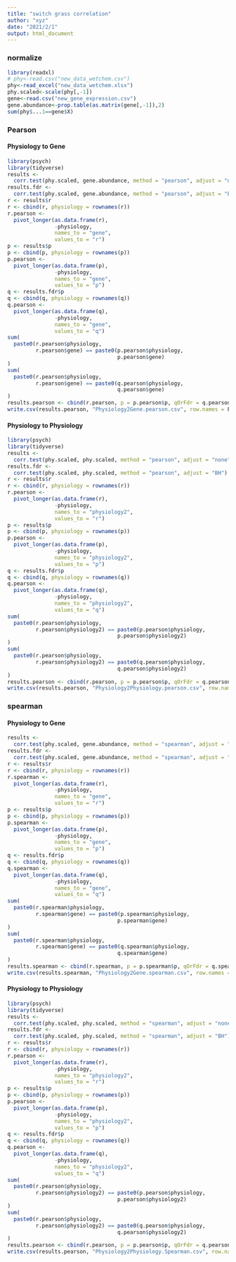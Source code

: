 ```yaml
---
title: "switch grass correlation"
author: "xyz"
date: "2021/2/1"
output: html_document
---
```


### normalize

```r
library(readxl)
# phy<-read.csv("new_data_wetchem.csv")
phy<-read_excel("new_data_wetchem.xlsx")
phy.scaled<-scale(phy[,-1])
gene<-read.csv("new_gene_expression.csv")
gene.abundance<-prop.table(as.matrix(gene[,-1]),2)
sum(phy$...1==gene$X)
```

### Pearson

#### Physiology to Gene

```r
library(psych)
library(tidyverse)
results <-
  corr.test(phy.scaled, gene.abundance, method = "pearson", adjust = "none")
results.fdr <-
  corr.test(phy.scaled, gene.abundance, method = "pearson", adjust = "BH")
r <- results$r
r <- cbind(r, physiology = rownames(r))
r.pearson <-
  pivot_longer(as.data.frame(r),
               -physiology,
               names_to = "gene",
               values_to = "r")
p <- results$p
p <- cbind(p, physiology = rownames(p))
p.pearson <-
  pivot_longer(as.data.frame(p),
               -physiology,
               names_to = "gene",
               values_to = "p")
q <- results.fdr$p
q <- cbind(q, physiology = rownames(q))
q.pearson <-
  pivot_longer(as.data.frame(q),
               -physiology,
               names_to = "gene",
               values_to = "q")
sum(
  paste0(r.pearson$physiology,
         r.pearson$gene) == paste0(p.pearson$physiology,
                                   p.pearson$gene)
)
sum(
  paste0(r.pearson$physiology,
         r.pearson$gene) == paste0(q.pearson$physiology,
                                   q.pearson$gene)
)
results.pearson <- cbind(r.pearson, p = p.pearson$p, qOrFdr = q.pearson$q)
write.csv(results.pearson, "Physiology2Gene.pearson.csv", row.names = F)
```

#### Physiology to Physiology

```r
library(psych)
library(tidyverse)
results <-
  corr.test(phy.scaled, phy.scaled, method = "pearson", adjust = "none")
results.fdr <-
  corr.test(phy.scaled, phy.scaled, method = "pearson", adjust = "BH")
r <- results$r
r <- cbind(r, physiology = rownames(r))
r.pearson <-
  pivot_longer(as.data.frame(r),
               -physiology,
               names_to = "physiology2",
               values_to = "r")
p <- results$p
p <- cbind(p, physiology = rownames(p))
p.pearson <-
  pivot_longer(as.data.frame(p),
               -physiology,
               names_to = "physiology2",
               values_to = "p")
q <- results.fdr$p
q <- cbind(q, physiology = rownames(q))
q.pearson <-
  pivot_longer(as.data.frame(q),
               -physiology,
               names_to = "physiology2",
               values_to = "q")
sum(
  paste0(r.pearson$physiology,
         r.pearson$physiology2) == paste0(p.pearson$physiology,
                                   p.pearson$physiology2)
)
sum(
  paste0(r.pearson$physiology,
         r.pearson$physiology2) == paste0(q.pearson$physiology,
                                   q.pearson$physiology2)
)
results.pearson <- cbind(r.pearson, p = p.pearson$p, qOrFdr = q.pearson$q)
write.csv(results.pearson, "Physiology2Physiology.pearson.csv", row.names = F)
```

### spearman

#### Physiology to Gene

```r
results <-
  corr.test(phy.scaled, gene.abundance, method = "spearman", adjust = "none")
results.fdr <-
  corr.test(phy.scaled, gene.abundance, method = "spearman", adjust = "BH")
r <- results$r
r <- cbind(r, physiology = rownames(r))
r.spearman <-
  pivot_longer(as.data.frame(r),
               -physiology,
               names_to = "gene",
               values_to = "r")
p <- results$p
p <- cbind(p, physiology = rownames(p))
p.spearman <-
  pivot_longer(as.data.frame(p),
               -physiology,
               names_to = "gene",
               values_to = "p")
q <- results.fdr$p
q <- cbind(q, physiology = rownames(q))
q.spearman <-
  pivot_longer(as.data.frame(q),
               -physiology,
               names_to = "gene",
               values_to = "q")
sum(
  paste0(r.spearman$physiology,
         r.spearman$gene) == paste0(p.spearman$physiology,
                                   p.spearman$gene)
)
sum(
  paste0(r.spearman$physiology,
         r.spearman$gene) == paste0(q.spearman$physiology,
                                   q.spearman$gene)
)
results.spearman <- cbind(r.spearman, p = p.spearman$p, qOrFdr = q.spearman$q)
write.csv(results.spearman, "Physiology2Gene.spearman.csv", row.names = F)
```

#### Physiology to Physiology

```r
library(psych)
library(tidyverse)
results <-
  corr.test(phy.scaled, phy.scaled, method = "spearman", adjust = "none")
results.fdr <-
  corr.test(phy.scaled, phy.scaled, method = "spearman", adjust = "BH")
r <- results$r
r <- cbind(r, physiology = rownames(r))
r.pearson <-
  pivot_longer(as.data.frame(r),
               -physiology,
               names_to = "physiology2",
               values_to = "r")
p <- results$p
p <- cbind(p, physiology = rownames(p))
p.pearson <-
  pivot_longer(as.data.frame(p),
               -physiology,
               names_to = "physiology2",
               values_to = "p")
q <- results.fdr$p
q <- cbind(q, physiology = rownames(q))
q.pearson <-
  pivot_longer(as.data.frame(q),
               -physiology,
               names_to = "physiology2",
               values_to = "q")
sum(
  paste0(r.pearson$physiology,
         r.pearson$physiology2) == paste0(p.pearson$physiology,
                                   p.pearson$physiology2)
)
sum(
  paste0(r.pearson$physiology,
         r.pearson$physiology2) == paste0(q.pearson$physiology,
                                   q.pearson$physiology2)
)
results.pearson <- cbind(r.pearson, p = p.pearson$p, qOrFdr = q.pearson$q)
write.csv(results.pearson, "Physiology2Physiology.Spearman.csv", row.names = F)
```
